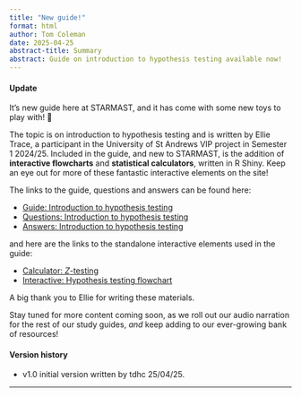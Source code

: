 ```yaml
---
title: "New guide!"
format: html
author: Tom Coleman
date: 2025-04-25
abstract-title: Summary
abstract: Guide on introduction to hypothesis testing available now!
---
```


#### Update {-}

It's new guide here at STARMAST, and it has come with some new toys to play with! 💫

The topic is on introduction to hypothesis testing and is written by Ellie Trace, a participant in the University of St Andrews VIP project in Semester 1 2024/25. Included in the guide, and new to STARMAST, is the addition of **interactive flowcharts** and **statistical calculators**, written in R Shiny. Keep an eye out for more of these fantastic interactive elements on the site!

The links to the guide, questions and answers can be found here:

- [Guide: Introduction to hypothesis testing](../studyguides/hypothesistesting.qmd)
- [Questions: Introduction to hypothesis testing](../questions/qs-hypothesistesting.qmd)
- [Answers: Introduction to hypothesis testing](../answers/as-hypothesistesting.qmd)

and here are the links to the standalone interactive elements used in the guide:

- [Calculator: $Z$-testing](../apps/calculators/c-ztesting.qmd)
- [Interactive: Hypothesis testing flowchart](../apps/interactive/i-hypothesistesting.qmd)

A big thank you to Ellie for writing these materials.

Stay tuned for more content coming soon, as we roll out our audio narration for the rest of our study guides, *and* keep adding to our ever-growing bank of resources!

#### Version history {-}

- v1.0 initial version written by tdhc 25/04/25.

---